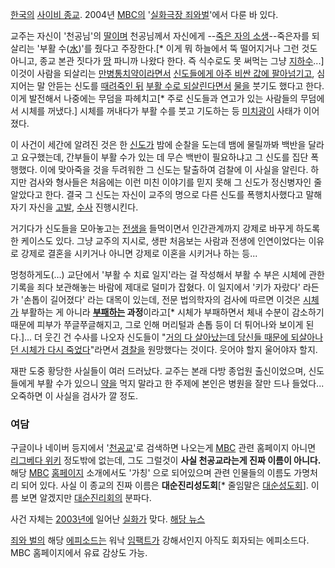 [[한국]]의 [[사이비 종교]]. 2004년 [[MBC]]의 '[[실화극장 죄와벌]]'에서 다룬 바 있다.

교주는 자신이 '천공님'의 [[딸]]이며 천공님께서 자신에게 --[[죽은 자의 소생]]--죽은자를 되살리는 '부활 수([[수|水]])'를 줬다고 주장한다.[* 이게 뭐 하늘에서 뚝 떨어지거나 그런 것도 아니고, 종교 본관 짓다가 [[땅]] 파니까 나왔다 한다. 즉 식수로도 못 써먹는 그냥 [[지하수]]...] 이것이 사람을 되살리는 [[만병통치약]]이라면서 [[약장수|신도들에게 아주 비싼 값에 팔아넘기고]], 심지어는 말 안듣는 신도를 [[살인|때려죽인 뒤]] [[여러분 이거 다 거짓말인거 아시죠|부활 수로 되살린다면서]] [[물]]을 붓기도 했다고 한다. 이게 발전해서 나중에는 무덤을 파헤치고[* 주로 신도들과 연고가 있는 사람들의 무덤에서 시체를 꺼냈다.] 시체를 꺼내다가 부활 수를 붓고 기도하는 등 [[미치광이]] 사태가 이어졌다.

이 사건이 세간에 알려진 것은 한 [[신도]]가 밤에 순찰을 도는데 뱀에 물릴까봐 백반을 달라고 요구했는데, 간부들이 부활 수가 있는 데 무슨 백반이 필요하냐고 그 신도를 집단 폭행했다. 이에 맞아죽을 것을 두려워한 그 신도는 탈출하여 검찰에 이 사실을 알린다. 하지만 검사와 형사들은 처음에는 이런 미친 이야기를 믿지 못해 그 신도가 정신병자인 줄 알았다고 한다. 결국 그 신도는 자신이 교주의 명으로 다른 신도를 폭행치사했다고 말해 자기 자신을 [[고발]], [[수사]] 진행시킨다.

거기다가 신도들을 모아놓고는 [[전생]]을 들먹이면서 인간관계까지 강제로 바꾸게 하도록 한 케이스도 있다. 그냥 교주의 지시로, 생판 처음보는 사람과 전생에 인연이었다는 이유로 강제로 결혼을 시키거나 아니면 강제로 이혼을 시키거나 하는 등...

멍청하게도(…) 교단에서 '부활 수 치료 일지'라는 걸 작성해서 부활 수 부은 시체에 관한 기록을 죄다 보관해놓는 바람에 제대로 덜미가 잡혔다. 이 일지에서 '키가 자랐다' 라든가 '손톱이 길어졌다' 라는 대목이 있는데, 전문 법의학자의 검사에 따르면 이것은 [[시체]]가 부활하는 게 아니라 '''[[부패]]하는 과정'''이라고[* 시체가 부패하면서 체내 수분이 감소하기 때문에 피부가 쭈글쭈글해지고, 그로 인해 머리털과 손톱 등이 더 튀어나와 보이게 된다.]... 더 웃긴 건 수사를 나오자 신도들이 "[[개소리|거의 다 살아났는데 당신들 때문에 되살아나던 시체가 다시 죽었다]]"라면서 [[경찰]]을 원망했다는 것이다. 웃어야 할지 울어야자 할지.

재판 도중 황당한 사실들이 여러 드러났다. 교주는 본래 다방 종업원 출신이었으며, 신도들에게 부활 수가 있으니 [[약]]을 먹지 말라고 한 주제에 본인은 병원을 잘만 드나 들었다... 오죽하면 이 사실을 검사가 깔 정도.

=== 여담 ===
구글이나 네이버 등지에서 '[[천공교]]'로 검색하면 나오는게 [[MBC]] 관련 홈페이지 아니면 [[리그베다 위키]] 정도밖에 없는데, 그도 그럴것이 '''사실 천공교라는게 진짜 이름이 아니다.''' 해당 [[MBC]] [[홈페이지]] 소개에서도 '가칭' 으로 되어있으며 관련 인물들의 이름도 가명처리 되어 있다. 사실 이 종교의 진짜 이름은 '''대순진리성도회'''[* 줄임말은 [[대순성도회]]]. 이름 보면 알겠지만 [[대순진리회]]의 분파다.

사건 자체는 [[2003년]]에 일어난 [[실화]]가 맞다. [http://news.naver.com/main/read.nhn?mode=LSD&mid=sec&sid1=102&oid=034&aid=0000020655 해당 뉴스]

[[죄와 벌]]의 해당 [[에피소드]]는 워낙 [[임팩트]]가 강해서인지 아직도 회자되는 에피소드다. MBC 홈페이지에서 유료 감상도 가능.
